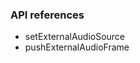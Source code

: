<PlatformWrapper platform="android">

### API references

- <Link to="{{Global.API_REF_ANDROID_ROOT_VOICE_SDK}}/class_irtcengine.html#api_setexternalaudiosource">setExternalAudioSource</Link>

- <Link to="{{Global.API_REF_ANDROID_ROOT_VOICE_SDK}}/class_irtcengine.html#api_imediaengine_pushaudioframe2_ng">pushExternalAudioFrame</Link>

</PlatformWrapper>
